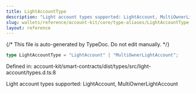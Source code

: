 ```yaml
---
title: LightAccountType
description: "Light account types supported: LightAccount, MultiOwnerLightAccount"
slug: wallets/reference/account-kit/core/type-aliases/LightAccountType
layout: reference
---
```


{/* This file is auto-generated by TypeDoc. Do not edit manually. */}

```ts
type LightAccountType = "LightAccount" | "MultiOwnerLightAccount";
```

Defined in: account-kit/smart-contracts/dist/types/src/light-account/types.d.ts:8

Light account types supported: LightAccount, MultiOwnerLightAccount
